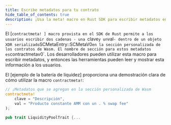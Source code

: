 ```yaml
---
title: Escribe metadatos para tu contrato
hide_table_of_contents: true
description: ¡Usa la meta! macro en Rust SDK para escribir metadatos en los contratos de Wasm.
---
```


<head>
  <title>Escribe metadatos estructurados.</title>
  <meta charSet="utf-8" />
  <meta property="og:title" content="Escribe metadatos para tu contrato." />
  <meta
    property="og:description"
    content="Usa una macro proporcionada en el SDK de Rust para escribir metadatos estructurados y usar las herramientas disponibles para leer y mostrar esta información a los usuarios."
  />
</head>

El [`contractmeta! ] macro provista en el SDK de Rust permite a los usuarios escribir dos cadenas - una `clave` y un `val` - dentro de un objeto XDR serializado `SCMetaEntry::SCMetaV0` en la sección personalizada de los contratos de Wasm. El nombre de sección para estos metadatos es `contractmetav0`. Los desarrolladores pueden utilizar esta macro para escribir metadatos, y entonces las herramientas pueden leer y mostrar esta información a los usuarios.

El [ejemplo de la batería de liquidez] proporciona una demostración clara de cómo utilizar la macro `contractmeta!`:

```rust
// ¡Metadatos que se agregan en la sección personalizada de Wasm
contractmeta!
    clave = "Descripción",
    val = "Producto constante AMM con un . % swap fee"
);

pub trait LiquidityPoolTrait {...
```

[`contractmeta!`]: https://docs.rs/soroban-sdk/20.0.2/soroban_sdk/macro.contractmeta.html
[ejemplo del pool de liquidez]: https://github.com/stellar/soroban-examples/blob/v20.0.0/liquidity_pool/src/lib.rs#L152-L155
